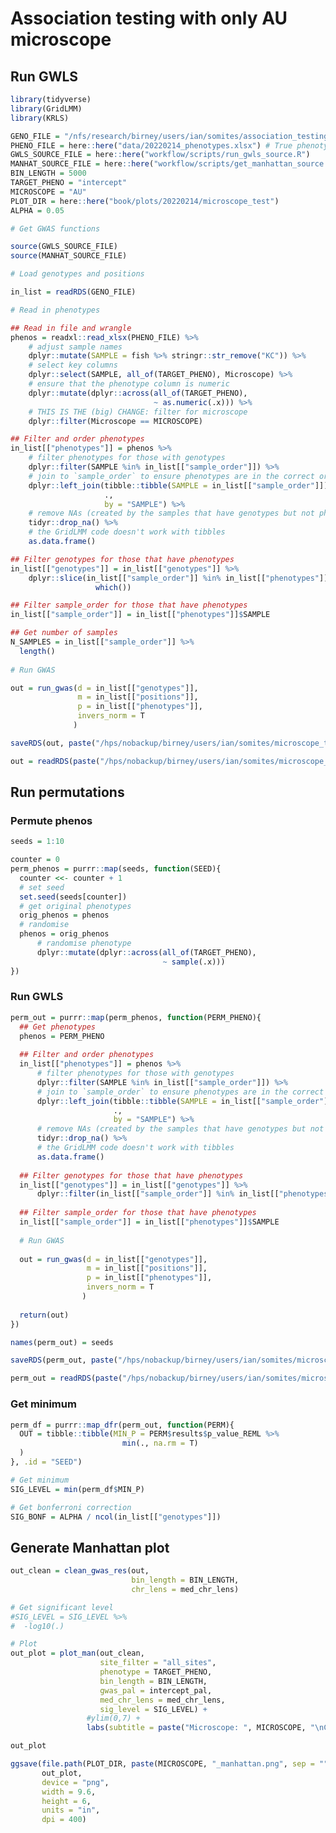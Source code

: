 # Association testing with only AU microscope

## Run GWLS

```r
library(tidyverse)
library(GridLMM)
library(KRLS)

GENO_FILE = "/nfs/research/birney/users/ian/somites/association_testing/20220214/all_sites/inputs/5000.rds"
PHENO_FILE = here::here("data/20220214_phenotypes.xlsx") # True phenotypes
GWLS_SOURCE_FILE = here::here("workflow/scripts/run_gwls_source.R")
MANHAT_SOURCE_FILE = here::here("workflow/scripts/get_manhattan_source.R")
BIN_LENGTH = 5000
TARGET_PHENO = "intercept"
MICROSCOPE = "AU"
PLOT_DIR = here::here("book/plots/20220214/microscope_test")
ALPHA = 0.05

# Get GWAS functions

source(GWLS_SOURCE_FILE)
source(MANHAT_SOURCE_FILE)
```


```r

# Load genotypes and positions

in_list = readRDS(GENO_FILE)

```

```r
# Read in phenotypes

## Read in file and wrangle
phenos = readxl::read_xlsx(PHENO_FILE) %>%
    # adjust sample names
    dplyr::mutate(SAMPLE = fish %>% stringr::str_remove("KC")) %>%
    # select key columns
    dplyr::select(SAMPLE, all_of(TARGET_PHENO), Microscope) %>%
    # ensure that the phenotype column is numeric
    dplyr::mutate(dplyr::across(all_of(TARGET_PHENO),
                                ~ as.numeric(.x))) %>% 
    # THIS IS THE (big) CHANGE: filter for microscope
    dplyr::filter(Microscope == MICROSCOPE)

```

```r

## Filter and order phenotypes
in_list[["phenotypes"]] = phenos %>%
    # filter phenotypes for those with genotypes
    dplyr::filter(SAMPLE %in% in_list[["sample_order"]]) %>%
    # join to `sample_order` to ensure phenotypes are in the correct order   
    dplyr::left_join(tibble::tibble(SAMPLE = in_list[["sample_order"]]),
                     .,
                     by = "SAMPLE") %>%
    # remove NAs (created by the samples that have genotypes but not phenotypes)
    tidyr::drop_na() %>%
    # the GridLMM code doesn't work with tibbles
    as.data.frame()

## Filter genotypes for those that have phenotypes
in_list[["genotypes"]] = in_list[["genotypes"]] %>%
    dplyr::slice(in_list[["sample_order"]] %in% in_list[["phenotypes"]]$SAMPLE %>% 
                   which())

## Filter sample_order for those that have phenotypes
in_list[["sample_order"]] = in_list[["phenotypes"]]$SAMPLE

## Get number of samples
N_SAMPLES = in_list[["sample_order"]] %>% 
  length()
            
# Run GWAS

out = run_gwas(d = in_list[["genotypes"]],
               m = in_list[["positions"]],
               p = in_list[["phenotypes"]],
               invers_norm = T
              )

saveRDS(out, paste("/hps/nobackup/birney/users/ian/somites/microscope_test/gwas_results/", MICROSCOPE, ".rds", sep = ""))
```

```r
out = readRDS(paste("/hps/nobackup/birney/users/ian/somites/microscope_test/gwas_results/", MICROSCOPE, ".rds", sep = ""))
```

## Run permutations

### Permute phenos

```r
seeds = 1:10

counter = 0
perm_phenos = purrr::map(seeds, function(SEED){
  counter <<- counter + 1
  # set seed
  set.seed(seeds[counter])
  # get original phenotypes
  orig_phenos = phenos
  # randomise
  phenos = orig_phenos
      # randomise phenotype
      dplyr::mutate(dplyr::across(all_of(TARGET_PHENO),
                                  ~ sample(.x)))
})
```

### Run GWLS

```r
perm_out = purrr::map(perm_phenos, function(PERM_PHENO){
  ## Get phenotypes
  phenos = PERM_PHENO
  
  ## Filter and order phenotypes
  in_list[["phenotypes"]] = phenos %>%
      # filter phenotypes for those with genotypes
      dplyr::filter(SAMPLE %in% in_list[["sample_order"]]) %>%
      # join to `sample_order` to ensure phenotypes are in the correct order   
      dplyr::left_join(tibble::tibble(SAMPLE = in_list[["sample_order"]]),
                       .,
                       by = "SAMPLE") %>%
      # remove NAs (created by the samples that have genotypes but not phenotypes)
      tidyr::drop_na() %>%
      # the GridLMM code doesn't work with tibbles
      as.data.frame()
  
  ## Filter genotypes for those that have phenotypes
  in_list[["genotypes"]] = in_list[["genotypes"]] %>%
      dplyr::filter(in_list[["sample_order"]] %in% in_list[["phenotypes"]]$SAMPLE)
  
  ## Filter sample_order for those that have phenotypes
  in_list[["sample_order"]] = in_list[["phenotypes"]]$SAMPLE
              
  # Run GWAS
  
  out = run_gwas(d = in_list[["genotypes"]],
                 m = in_list[["positions"]],
                 p = in_list[["phenotypes"]],
                 invers_norm = T
                )
  
  return(out)
})

names(perm_out) = seeds

saveRDS(perm_out, paste("/hps/nobackup/birney/users/ian/somites/microscope_test/perms/", MICROSCOPE, ".rds", sep = ""))
```

```r
perm_out = readRDS(paste("/hps/nobackup/birney/users/ian/somites/microscope_test/perms/", MICROSCOPE, ".rds", sep = ""))
```

### Get minimum

```r
perm_df = purrr::map_dfr(perm_out, function(PERM){
  OUT = tibble::tibble(MIN_P = PERM$results$p_value_REML %>%
                         min(., na.rm = T)
  )
}, .id = "SEED")

# Get minimum
SIG_LEVEL = min(perm_df$MIN_P)

# Get bonferroni correction
SIG_BONF = ALPHA / ncol(in_list[["genotypes"]])
```

## Generate Manhattan plot

```r
out_clean = clean_gwas_res(out,
                           bin_length = BIN_LENGTH,
                           chr_lens = med_chr_lens)

# Get significant level
#SIG_LEVEL = SIG_LEVEL %>% 
#  -log10(.)

# Plot
out_plot = plot_man(out_clean,
                    site_filter = "all_sites",
                    phenotype = TARGET_PHENO,
                    bin_length = BIN_LENGTH, 
                    gwas_pal = intercept_pal,
                    med_chr_lens = med_chr_lens,
                    sig_level = SIG_LEVEL) +
                 #ylim(0,7) + 
                 labs(subtitle = paste("Microscope: ", MICROSCOPE, "\nCovariates: None\nn samples: ", N_SAMPLES, sep = ""))

out_plot

```

```r
ggsave(file.path(PLOT_DIR, paste(MICROSCOPE, "_manhattan.png", sep = "")),
       out_plot,
       device = "png",
       width = 9.6,
       height = 6,
       units = "in",
       dpi = 400)
```


